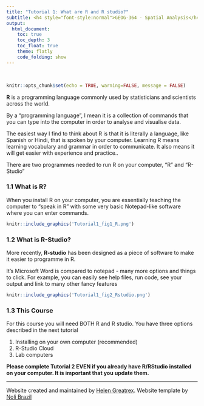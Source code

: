 ```yaml
---
title: "Tutorial 1: What are R and R studio?"
subtitle: <h4 style="font-style:normal">GEOG-364 - Spatial Analysis</h4>
output: 
  html_document:
    toc: true
    toc_depth: 3
    toc_float: true
    theme: flatly
    code_folding: show
---
```


<style>
p.comment {
background-color: #DBDBDB;
padding: 10px;
border: 1px solid black;
margin-left: 25px;
border-radius: 5px;
font-style: normal;
}


</style>

<style type="text/css">
#TOC {
  font-size: 13px;
  font-family: Arial;
}
</style>


\

```r
knitr::opts_chunk$set(echo = TRUE, warning=FALSE, message = FALSE)
```


**R** is a programming language commonly used by statisticians and scientists across the world.  

By a "programming language", I mean it is a collection of commands that you can type into the computer in order to analyse and visualise data.  

The easiest way I find to think about R is that it is literally a language, like Spanish or Hindi, that is spoken by your computer. Learning R means learning vocabulary and grammar in order to communicate. It also means it will get easier with experience and practice..

There are two programmes needed to run R on your computer, "R" and "R-Studio"


### 1.1 What is R? {#S.Tutorial.1.1}

When you install R on your computer, you are essentially teaching the computer to “speak in R” with some very basic Notepad-like software where you can enter commands.

```r
knitr::include_graphics('Tutorial1_fig1_R.png')
```
 
### 1.2 What is R-Studio? {#S.Tutorial.1.2}
 
More recently, **R-studio** has been designed as a piece of software to make it easier to programme in R. 

It’s Microsoft Word is compared to notepad - many more options and things to click. For example, you can easily see help files, run code, see your output and link to many other fancy features

```r
knitr::include_graphics('Tutorial1_fig2_Rstudio.png')
```
 
 
### 1.3 This Course {#S.Tutorial.1.3}

For this course you will need BOTH R and R studio.  You have three options described in the next tutorial

1. Installing on your own computer (recommended)
2. R-Studio Cloud
3. Lab computers

**Please complete Tutorial 2 EVEN if you already have R/RStudio installed on your computer. It is important that you update them.**


 

***


Website created and maintained by [Helen Greatrex](https://www.geog.psu.edu/directory/helen-greatrex). Website template by [Noli Brazil](https://nbrazil.faculty.ucdavis.edu/)
